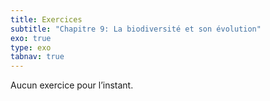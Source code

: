 ```yaml
---
title: Exercices
subtitle: "Chapitre 9: La biodiversité et son évolution"
exo: true
type: exo
tabnav: true
---
```

 Aucun exercice pour l'instant.